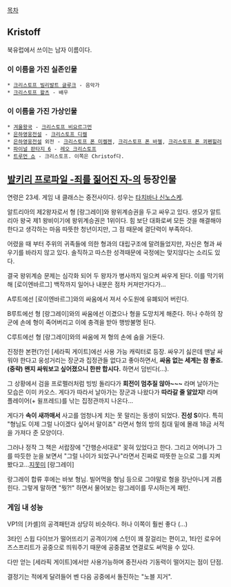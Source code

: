 [[목차]]

== Kristoff ==
북유럽에서 쓰이는 남자 이름이다.

=== 이 이름을 가진 실존인물 ===
 * [[크리스토프 빌리발트 글루크]] - 음악가
 * [[크리스토프 왈츠]] - 배우

=== 이 이름을 가진 가상인물 ===
 * [[겨울왕국]] - [[크리스토프 비요르그먼]]
 * [[은하영웅전설]] - [[크리스토프 디켈]]
 * [[은하영웅전설]] 외전 - [[크리스토프 폰 미켈젠]], [[크리스토프 폰 바젤]], [[크리스토프 폰 쾨펜힐러]]
 * [[파이널 판타지 6]] - [[레오 크리스토프]]
 * [[트루먼 쇼]] - 크리스토프. 이쪽은 Christof다.

== [[발키리 프로파일 -죄를 짊어진 자-]]의 등장인물 ==
연령은 23세. 게임 내 클래스는 중전사이다. 성우는 [[타치바나 신노스케]].

알트리아의 제2왕자로서 형 [랑그레이]와 왕위계승권을 두고 싸우고 있다. 생모가 알트리아 왕국 제1 왕비이기에 왕위계승권은 1위이다. 힘 보단 대화로써 모든 것을 해결해야 한다고 생각하는 마음 따뜻한 청년이지만, 그 점 때문에 결단력이 부족하다.

어렸을 때 부터 주위의 귀족들에 의한 형과의 대립구조에 말려들었지만, 자신은 형과 싸우기를 바라지 않고 있다. 솔직하고 따스한 성격때문에 국정에는 맞지않다는 소리도 있다.

결국 왕위계승 문제는 심각화 되어 두 왕자가 병사까지 일으켜 싸우게 된다. 이를 막기위해 [로이엔바르그] 백작까지 일어나 내분은 점차 커져만가다가...

A루트에선 [로이엔바르그]와의 싸움에서 져서 수도원에 유폐되어 버린다.

B루트에선 형 [랑그레이]와의 싸움에선 이겼으나 형을 도망치게 해준다. 허나 수하의 장군에 손에 형이 죽어버리고 이에 충격을 받아 행방불명 된다. 

C루트에선 형 [랑그레이]와의 싸움에 져 형의 손에 숨을 거둔다.

진정한 본편(?)인 [세라픽 게이트]에선 사용 가능 캐릭터로 등장. 싸우기 싫은데 맨날 싸워야 한다고 웅성거리는 장군과 집정관들 없다고 좋아하면서, '''싸움 없는 세계는 참 좋죠. (중략) 왠지 싸워보고 싶어졌으니 한판 합시다.''' 하면서 덤빈다(…).

그 상황에서 검을 프로펠러처럼 빙빙 돌리다가 '''회전이 멈추질 않아~~~''' 라며 날아가는 모습은 이미 카오스. 게다가 따라서 날아가는 장군과 나왔다가 '''따라갈 줄 알았지!''' 라며 플레이어(+ 윌프레드)를 낚는 집정관까지 나온다...

게다가 '''속이 새까매서''' 사고를 엄청나게 치는 못 말리는 동생이 되었다. '''진성 S'''이다. 특히 "형님도 이제 그럴 나이겠다 싶어서 말이죠" 라면서 형의 방의 침대 밑에 몰래 18금 서적을 가져다 준 모양이다.

그러나 정작 그 책은 서랍장에 "간행순서대로" 꽂혀 있었다고 한다. 그리고 어머니가 그를 따듯한 눈을 보면서 "그럴 나이가 되었구나"라면서 진짜로 따뜻한 눈으로 그를 지켜봤다고…[[지못미]] [랑그레이]

랑그레이 합류 후에는 바보 형님. 빌어먹을 형님 등으로 그야말로 형을 장난아니게 괴롭힌다. 그렇게 말하면 "뭣?!" 하면서 물어보는 랑그레이를 무시하는게 패턴.

=== 게임 내 성능 ===
VP1의 [카셸]의 공격패턴과 상당히 비슷하다. 허나 이쪽이 훨씬 좋다 (...)

3타인 스윕 다이브가 떨어뜨리기 공격이기에 스턴이 꽤 잘걸리는 편이고, 1타인 로우어 즈스프리트가 공중으로 띄워주기 때문에 공중콤보 연결로도 써먹을 수 있다. 

다만 얻는 [세라픽 게이트]에서만 사용가능하며 중전사라 기동력이 떨어지는 점이 단점.

결정기는 적에게 달려들어 벤 다음 공중에서 돌진하는 "노블 지거".
